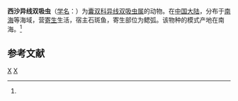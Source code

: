 {{Speciesbox
| taxon = Allonematobothrium xishaense
| binomial_authority = (Gu et Shen, 1983)<ref name='id10247'>{{cite web| url =http://www.bioinfo.cn/db05/BjdwSpecies.php?action=view&id=10247| title =西沙异线双吸虫| work =《中国动物物种编目数据库》| publisher =中国科学院微生物研究所| author =中国科学院动物研究所| accessdate =2009-04-16| deadurl =yes| archiveurl =https://web.archive.org/web/20160305053355/http://www.bioinfo.cn/db05/BjdwSpecies.php?action=view&id=10247| archivedate =2016-03-05| df =}}</ref>
}}

'''西沙异线双吸虫'''（[[学名|学名]]：{{lang|la|''Allonematobothrium xishaense''}}）为[[囊双科|囊双科]][[异线双吸虫属|异线双吸虫属]]的动物。在[[中国大陆|中国大陆]]，分布于[[南海|南海]]等海域，营[[寄生|寄生]]生活，宿主石斑鱼，寄生部位为鳃弧。该物种的模式产地在南海。<ref name='id10247'/>

== 参考文献 ==
{{reflist}}

{{吸虫小作品}}

{{Taxonbar}}
[[Category:1983年描述的动物|X]]
[[Category:异线双吸虫属|X]]